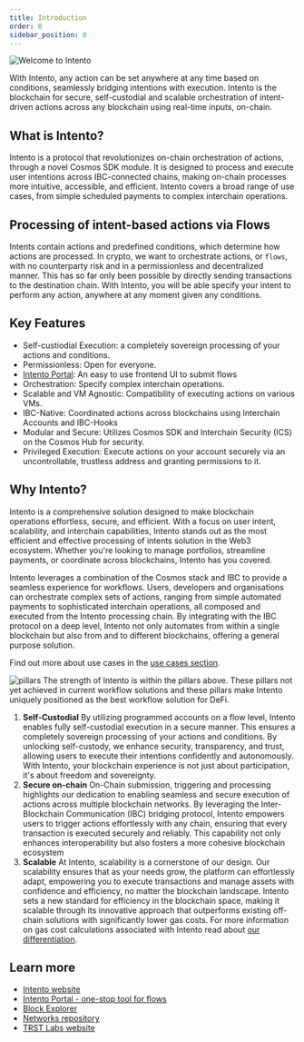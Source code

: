 ```yaml
---
title: Introduction
order: 0
sidebar_position: 0
---
```



![Welcome to Intento](/img/banner-alt.png)

With Intento, any action can be set anywhere at any time based on conditions, seamlessly bridging intentions with execution. Intento is the blockchain for secure, self-custodial and scalable orchestration of intent-driven actions across any blockchain using real-time inputs, on-chain.

## What is Intento?

Intento is a protocol that revolutionizes on-chain orchestration of actions, through a novel Cosmos SDK module. It is designed to process and execute user intentions across IBC-connected chains, making on-chain processes more intuitive, accessible, and efficient. Intento covers a broad range of use cases, from simple scheduled payments to complex interchain operations.

## Processing of intent-based actions via Flows

Intents contain actions and predefined conditions, which determine how actions are processed. In crypto, we want to orchestrate actions, or `flows`, with no counterparty risk and in a permissionless and decentralized manner. This has so far only been possible by directly sending transactions to the destination chain. With Intento, you will be able specify your intent to perform any action, anywhere at any moment given any conditions.

## Key Features

- Self-custiodial Execution: a completely sovereign processing of your actions and conditions.
- Permissionless: Open for everyone.
- [Intento Portal](./guides/portal/overview): An easy to use frontend UI to submit flows
- Orchestration: Specify complex interchain operations.
- Scalable and VM Agnostic: Compatibility of executing actions on various VMs.
- IBC-Native: Coordinated actions across blockchains using Interchain Accounts and IBC-Hooks
- Modular and Secure: Utilizes Cosmos SDK and Interchain Security (ICS) on the Cosmos Hub for security.
- Privileged Execution: Execute actions on your account securely via an uncontrollable, trustless address and granting permissions to it.

## Why Intento?

Intento is a comprehensive solution designed to make blockchain operations effortless, secure, and efficient. With a focus on user intent, scalability, and interchain capabilities, Intento stands out as the most efficient and effective processing of intents solution in the Web3 ecosystem. Whether you're looking to manage portfolios, streamline payments, or coordinate across blockchains, Intento has you covered.

Intento leverages a combination of the Cosmos stack and IBC to provide a seamless experience for workflows. Users, developers and organisations can orchestrate complex sets of actions, ranging from simple automated payments to sophisticated interchain operations, all composed and executed from the Intento processing chain. By integrating with the IBC protocol on a deep level, Intento not only automates from within a single blockchain but also from and to different blockchains, offering a general purpose solution.

Find out more about use cases in the [use cases section](./getting-started/use-cases).


![pillars](./images/pillars.png)
The strength of Intento is within the pillars above. These pillars not yet achieved in current workflow solutions and these pillars make Intento uniquely positioned as the best workflow solution for DeFi.

1. **Self-Custodial**
By utilizing programmed accounts on a flow level, Intento enables fully self-custodial execution in a secure manner. This ensures a completely sovereign processing of your actions and conditions. By unlocking self-custody, we enhance security, transparency, and trust, allowing users to execute their intentions confidently and autonomously. With Intento, your blockchain experience is not just about participation, it's about freedom and sovereignty.
2. **Secure on-chain**
On-Chain submission, triggering and processing highlights our dedication to enabling seamless and secure execution of actions across multiple blockchain networks. By leveraging the Inter-Blockchain Communication (IBC) bridging protocol, Intento empowers users to trigger actions effortlessly with any chain, ensuring that every transaction is executed securely and reliably. This capability not only enhances interoperability but also fosters a more cohesive blockchain ecosystem
3. **Scalable**
At Intento, scalability is a cornerstone of our design. Our scalability ensures that as your needs grow, the platform can effortlessly adapt, empowering you to execute transactions and manage assets with confidence and efficiency, no matter the blockchain landscape. Intento sets a new standard for efficiency in the blockchain space, making it scalable through its innovative approach that outperforms existing off-chain solutions with significantly lower gas costs. For more information on gas cost calculations associated with Intento read about [our differentiation](./getting-started/differentiation).

## Learn more

<!-- [Intento documentation](https://docs.intento.zone)

Other useful links -->

- [Intento website](https://intento.zone/)
- [Intento Portal - one-stop tool for flows](https://portal.intento.zone/)
- [Block Explorer](https://explorer.intento.zone/)
- [Networks repository](https://github.com/trstlabs/networks)
- [TRST Labs website](https://trstlabs.xyz/)